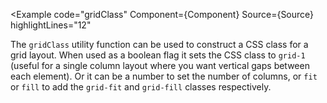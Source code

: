 
<Example
  code="gridClass"
  Component={Component}
  Source={Source}
  highlightLines="12"
>
  The `gridClass` utility function can be used to construct a CSS class for a
  grid layout.  When used as a boolean flag it sets the CSS class to `grid-1`
  (useful for a single column layout where you want vertical gaps between
  each element).  Or it can be a number to set the number of columns, or
  `fit` or `fill` to add the `grid-fit` and `grid-fill` classes respectively.
</Example>
